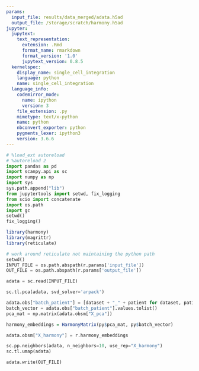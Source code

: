 ```yaml
---
params:
  input_file: results/data_merged/adata.h5ad
  output_file: /storage/scratch/harmony.h5ad
jupyter:
  jupytext:
    text_representation:
      extension: .Rmd
      format_name: rmarkdown
      format_version: '1.0'
      jupytext_version: 0.8.5
  kernelspec:
    display_name: single_cell_integration
    language: python
    name: single_cell_integration
  language_info:
    codemirror_mode:
      name: ipython
      version: 3
    file_extension: .py
    mimetype: text/x-python
    name: python
    nbconvert_exporter: python
    pygments_lexer: ipython3
    version: 3.6.6
---
```





```python
# %load_ext autoreload
# %autoreload 2
import pandas as pd
import scanpy.api as sc
import numpy as np
import sys
sys.path.append("lib")
from jupytertools import setwd, fix_logging
from scio import concatenate
import os.path
import gc
setwd()
fix_logging()
```

```r
library(harmony)
library(magrittr)
library(reticulate)
```

```python
# work around reticulate not maintaining the python path
setwd()
INPUT_FILE = os.path.abspath(r.params['input_file'])
OUT_FILE = os.path.abspath(r.params['output_file'])
```

```python
adata = sc.read(INPUT_FILE)
```

```python
sc.tl.pca(adata, svd_solver='arpack')
```

```python
adata.obs["batch_patient"] = [dataset + "_" + patient for dataset, patient in zip(adata.obs["dataset"], adata.obs["patient"])]
batch_vector = adata.obs["batch_patient"].values.tolist()
pca_mat = np.matrix(adata.obsm["X_pca"])
```

```r
harmony_embeddings = HarmonyMatrix(py$pca_mat, py$batch_vector)
```

```python
adata.obsm["X_harmony"] = r.harmony_embeddings
```

```python
sc.pp.neighbors(adata, n_neighbors=10, use_rep="X_harmony")
sc.tl.umap(adata)
```

```python
adata.write(OUT_FILE)
```
